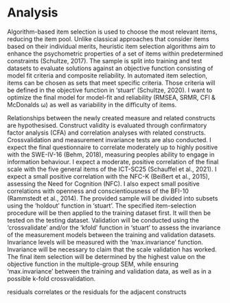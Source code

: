 # Analysis

Algorithm-based item selection is used to choose the most relevant items, reducing the item pool. Unlike classical approaches that consider items based on their individual merits, heuristic item selection algorithms aim to enhance the psychometric properties of a set of items within predetermined constraints (Schultze, 2017). The sample is split into training and test datasets to evaluate solutions against an objective function consisting of model fit criteria and composite reliability. In automated item selection, items can be chosen as sets that meet specific criteria. Those criteria will be defined in the objective function in ‘stuart’ (Schultze, 2020). I want to optimize the final model for model-fit and reliability (RMSEA, SRMR, CFI & McDonalds ω) as well as variability in the difficulty of items.

Relationships between the newly created measure and related constructs are hypothesised. Construct validity is evaluated through confirmatory factor analysis (CFA) and correlation analyses with related constructs. Crossvalidation and measurement invariance tests are also conducted.
I expect the final questionnaire to correlate moderately up to highly positive with the SWE-IV-16 (Behm, 2018), measuring peoples ability to engage in information behaviour. I expect a moderate, positive correlation of the final scale with the five general items of the ICT-SC25 (Schauffel et al., 2021). I expect a small positive correlation with the NFC-K (Beißert et al., 2015), assessing the Need for Cognition (NFC). I also expect small positive correlations with openness and conscientiousness of the BFI-10 (Rammstedt et al., 2014). 
The provided sample will be divided into subsets using the ‘holdout' function in ‘stuart’. The specified item-selection procedure will be then applied to the training dataset first. It will then be tested on the testing dataset. 
Validation will be conducted using the ‘crossvalidate’ and/or the ‘kfold’ function in ‘stuart’ to assess the invariance of the measurement models between the training and validation datasets. Invariance levels will be measured with  the ‘max.invariance' function. Invariance will be necessary to claim that the scale validation has worked.  
The final item selection will be determined by the highest value on the objective function in the multiple-group SEM, while ensuring 'max.invariance' between the training and validation data, as well as in a possible k-fold crossvalidation.


residuals
correlates or the residuals for the adjacent constructs